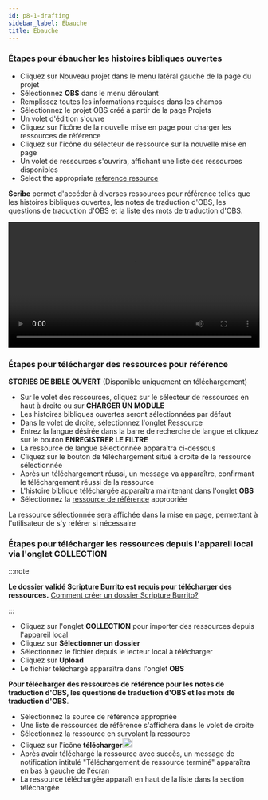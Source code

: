 ```yaml
---
id: p8-1-drafting
sidebar_label: Ébauche
title: Ébauche
---
```


### Étapes pour ébaucher les histoires bibliques ouvertes ###

-   Cliquez sur Nouveau projet dans le menu latéral gauche de la page du projet
-   Sélectionnez **OBS** dans le menu déroulant
-   Remplissez toutes les informations requises dans les champs
-   Sélectionnez le projet OBS créé à partir de la page Projets
-   Un volet d'édition s'ouvre
-   Cliquez sur l'icône de la nouvelle mise en page pour charger les ressources de référence
-   Cliquez sur l'icône du sélecteur de ressource sur la nouvelle mise en page
-   Un volet de ressources s'ouvrira, affichant une liste des ressources disponibles
-   Select the appropriate [reference resource](../../Modes/Common%20Functionality/p5-2-resources#stories-bibles-ouvertes-obs)

**Scribe** permet d'accéder à diverses ressources pour référence telles que les histoires bibliques ouvertes, les notes de traduction d'OBS, les questions de traduction d'OBS et la liste des mots de traduction d'OBS.

<video controls src="/0.5.5/en-obsdraft.mov" width="100%" type="video/mp4"></video>

### Étapes pour télécharger des ressources pour référence ###

**STORIES DE BIBLE OUVERT**
(Disponible uniquement en téléchargement)

-   Sur le volet des ressources, cliquez sur le sélecteur de ressources en haut à droite ou sur **CHARGER UN MODULE** 
-   Les histoires bibliques ouvertes seront sélectionnées par défaut 
-   Dans le volet de droite, sélectionnez l'onglet Ressource
-   Entrez la langue désirée dans la barre de recherche de langue et cliquez sur le bouton **ENREGISTRER LE FILTRE**
-   La ressource de langue sélectionnée apparaîtra ci-dessous
-   Cliquez sur le bouton de téléchargement situé à droite de la ressource sélectionnée 
-   Après un téléchargement réussi, un message va apparaître, confirmant le téléchargement réussi de la ressource
-   L'histoire biblique téléchargée apparaîtra maintenant dans l'onglet **OBS** 
-   Sélectionnez la [ressource de référence](../../Modes/Common%20Functionality/p5-2-resources#stories-bibles-ouvertes-obs) appropriée

La ressource sélectionnée sera affichée dans la mise en page, permettant à l'utilisateur de s'y référer si nécessaire

### Étapes pour télécharger les ressources depuis l'appareil local via l'onglet COLLECTION ###

:::note

**Le dossier validé Scripture Burrito est requis pour télécharger des ressources.** 
[Comment créer un dossier Scripture Burrito?](../../How-to/p9-1-scripture%20burrito)

:::
-   Cliquez sur l'onglet **COLLECTION** pour importer des ressources depuis l'appareil local
-   Cliquez sur **Sélectionner un dossier**
-   Sélectionnez le fichier depuis le lecteur local à télécharger
-   Cliquez sur **Upload**
-   Le fichier téléchargé apparaîtra dans l'onglet **OBS**

**Pour télécharger des ressources de référence pour les notes de traduction d'OBS, les questions de traduction d'OBS et les mots de traduction d'OBS**.

-   Sélectionnez la source de référence appropriée 
-   Une liste de ressources de référence s'affichera dans le volet de droite
-   Sélectionnez la ressource en survolant la ressource
-   Cliquez sur l'icône **télécharger**<img src="/assets/donldicc.png" width="20px" alt=""/>
-   Après avoir téléchargé la ressource avec succès, un message de notification intitulé "Téléchargement de ressource terminé" apparaîtra en bas à gauche de l'écran
-   La ressource téléchargée apparaît en haut de la liste dans la section téléchargée
